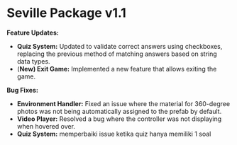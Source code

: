 # Seville Package v1.1

**Feature Updates:**

- **Quiz System:** Updated to validate correct answers using checkboxes, replacing the previous method of matching answers based on string data types.
- (**New) Exit Game:** Implemented a new feature that allows exiting the game.

**Bug Fixes:**

- **Environment Handler:** Fixed an issue where the material for 360-degree photos was not being automatically assigned to the prefab by default.
- **Video Player:** Resolved a bug where the controller was not displaying when hovered over.
- **Quiz System:** memperbaiki issue ketika quiz hanya memiliki 1 soal